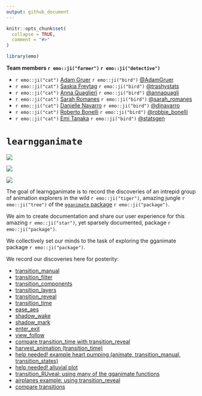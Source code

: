 ```yaml
---
output: github_document
---
```


<!-- README.md is generated from README.Rmd. Please edit that file -->

```r
knitr::opts_chunk$set(
  collapse = TRUE,
  comment = "#>"
)

library(emo)
```

**Team members `r emo::ji("farmer")` `r emo::ji("detective")`**

* `r emo::ji("cat")` [Adam Gruer](https://github.com/adam-gruer) `r emo::ji("bird")`  [\@AdamGruer](https://twitter.com/AdamGruer)
* `r emo::ji("cat")` [Saskia Freytag](https://github.com/SaskiaFreytag) `r emo::ji("bird")` [\@trashystats](https://twitter.com/trashystats)
* `r emo::ji("cat")` [Anna Quaglieri](https://github.com/SaskiaFreytag) `r emo::ji("bird")` [\@annaquagli](https://twitter.com/annaquagli)
* `r emo::ji("cat")` [Sarah Romanes](https://github.com/sarahromanes) `r emo::ji("bird")` [\@sarah_romanes](https://twitter.com/sarah_romanes)
* `r emo::ji("cat")` [Danielle Navarro](https://github.com/djnavarro) `r emo::ji("bird")` [\@djnavarro](https://twitter.com/djnavarro)
* `r emo::ji("cat")` [Roberto Bonelli](https://github.com/Robbie90) `r emo::ji("bird")` [\@robbie_bonelli](https://twitter.com/robbie_bonelli)
* `r emo::ji("cat")` [Emi Tanaka](https://github.com/emitanaka) `r emo::ji("bird")` [\@statsgen](https://twitter.com/statsgen)


# `learngganimate`

![](transition_manual_files/figure-gfm/unnamed-chunk-2-1.gif)



![](RuPaul_excercise/making_gganimate_fab_files/figure-markdown_github/rupaulgif-1.gif)


![](ease_aes_files/figure-gfm/unnamed-chunk-11-1.gif)




The goal of learngganimate is to record the discoveries of an intrepid
group of animation explorers in the wild `r emo::ji("tiger")`, amazing jungle `r emo::ji("tree")` of the [`gganimate` package](https://github.com/thomasp85/gganimate) `r emo::ji("package")`.

We aim to create documentation and share our user experience for this amazing `r emo::ji("star")`, yet sparsely documented, package `r emo::ji("package")`.

We collectively set our minds to the task of exploring the gganimate
package `r emo::ji("package")`.

We record our discoveries here for posterity:

  - [transition_manual](transition_manual.md)
  - [transition_filter](transition_filter.md)
  - [transition_components](transition_components.md)
  - [transition_layers](transition_layers.md)
  - [transition_reveal](transition_reveal/transition_reveal.md)
  - [transition_time](transition_time/transition_time.md)
  - [ease_aes](ease_aes.md)
  - [shadow_wake](shadow_wake.md)
  - [shadow_mark](shadow_mark.md)
  - [enter_exit](enter_exit/enter_exit.md)
  - [view_follow](view_follow.md)
  - [compare transition_time with transition_reveal](transition_time_vs_transition_reveal.md)
  - [harvest_animation (transition_time)](example_harvest_animation.md)
  - [help needed! example heart pumping (animate, transition_manual, transition_states)](example_heart_pumping.md)
  - [help needed! alluvial plot](alluvial_plot.md)
  - [transition_RUveal: using many of the gganimate functions](RuPaul_excercise/making_gganimate_fab.md)
  - [airplanes example: using transition_reveal](USflights.md)
  - [compare transitions](compare_transitions.md)
  
  
